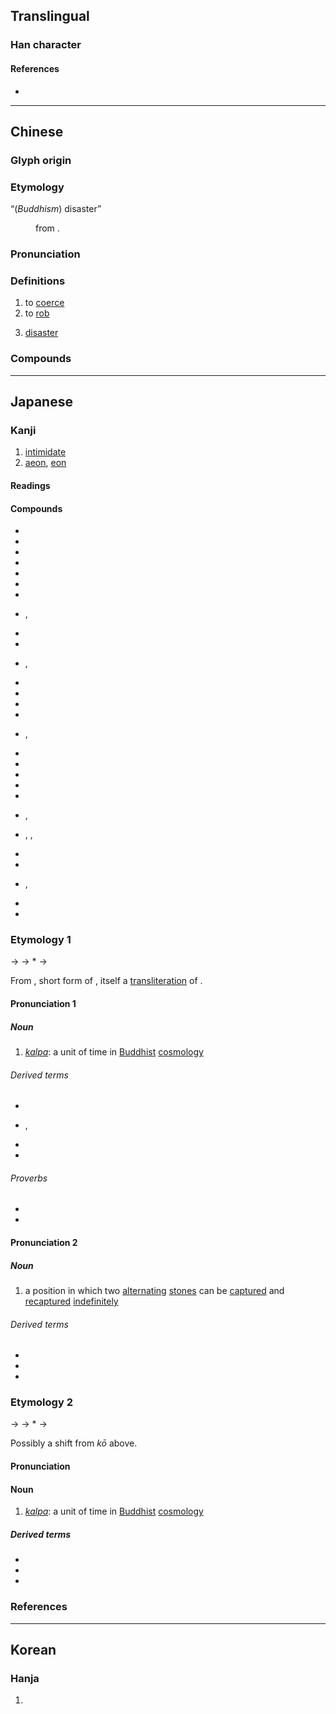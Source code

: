{{also|刦}}
{{character info/new}}
==Translingual==

===Han character===
{{Han char|rn=19|rad=力|as=05|sn=7|four=47720|canj=GIKS,XGIKS|ids=⿰去力}}

====References====
* {{Han ref|kx=0146.300|dkj=02316|dj=0331.030|hdz=10367.120|uh=52AB|ud=21163|bh=A754|bd=42836}}

----

==Chinese==
{{zh-forms|alt=刧,刦,𠛗,刼,𠉨,𠞏}}

===Glyph origin===
{{Han etym}}
{{Han compound|ls=psc|去|力|c1=p|c2=s|t2=power, force}}

===Etymology===
; “(''Buddhism'') disaster”
: {{zh-short|劫波|dot=,}} from {{bor|zh|sa|कल्प}}.

===Pronunciation===
{{zh-pron
|m=jié
|c=gip3
|h=pfs=kiap
|mn=kiap
|mc=y
|oc=y
|cat=v,n
}}

===Definitions===
{{zh-hanzi}}

# to [[coerce]]
# to [[rob]]
# {{lb|zh|Buddhism}} [[disaster]]

===Compounds===
{{zh-der|乘火打劫|偷營劫寨|剽劫|劫制|劫劫|劫匪|劫囚|劫奪|劫婚|劫富濟貧|劫寨|劫後餘燼|劫後餘生|劫持|劫掠|劫數|劫機|劫殺|劫法場|劫灰|劫營|劫牢|劫獄|劫略|劫盜|劫盟|劫財|劫運|劫難|劫餘|在劫難逃|塵劫|大劫|小劫|巴劫|巴巴劫劫|忙劫|忙劫劫|忙忙劫劫|打劫|打家劫盜|打家劫舍|換劫|搜劫|搶劫|攔劫|昆池劫灰|桃花劫|歷劫|歷劫歸來|永劫|波波劫劫|洗劫|浩劫|火劫|焚劫|生關死劫|盜劫|萬劫|萬劫不復|空劫|行劫|要劫|趁哄打劫|趁火打劫|趁火搶劫|路劫|遭劫|邀劫}}

----

==Japanese==

===Kanji===
{{ja-kanji|grade=|rs=力05}}

# [[intimidate]]
# [[aeon]], [[eon]]

====Readings====
{{ja-readings
|goon=こう<こふ
|kanon=きょう<けふ
|kanyoon=ごう<ごふ
|kun=おびや-かす
}}

====Compounds====
{{der-top|Compounds}}
* {{ja-r|劫火|こうか}}
* {{ja-r|曠劫|こうごう}}
* {{ja-r|劫濁|こうじょく}}
* {{ja-r|劫奪|こうだつ}}
* {{ja-r|劫初|ごうしょ}}
* {{ja-r|劫盗|ごうとう}}
* {{ja-r|劫末|ごうまつ}}
* {{ja-r|劫掠|ごうりゃく|rom=-}}, {{ja-r|劫略|ごうりゃく}}
* {{ja-r|永劫|えいごう}}
* {{ja-r|壊劫|えこう}}
* {{ja-r|億劫|おっこう}}, {{ja-r|億劫|おっくう}}
* {{ja-r|空劫|くうこう}}
* {{ja-r|久遠%劫|くおん%ごう}}
* {{ja-r|倶胝%劫|くてい%こう}}
* {{ja-r|減劫|げんこう}}
* {{ja-r|賢劫|けんごう}}, {{ja-r|賢劫|げんごう}}
* {{ja-r|五劫 思惟|ごこう しゆい}}
* {{ja-r|三 阿 僧祇 劫|さん あ そうぎ こう}}
* {{ja-r|四劫|しこう}}
* {{ja-r|住劫|じゅうこう}}
* {{ja-r|小劫|しょうこう}}
* {{ja-r|成劫|じょうこう}}, {{ja-r|成劫|じょうごう}}
* {{ja-r|塵劫|じんこう}}, {{ja-r|塵劫|じんごう}}, {{ja-r|塵点%劫|じんでん%ごう}}
* {{ja-r|増劫|ぞうこう}}
* {{ja-r|多生%劫|たしょう%ごう}}
* {{ja-r|万劫|まんごう}}, {{ja-r|万劫|ばんごう}}
* {{ja-r|無量%劫|むりょう%ごう}}
* {{ja-r|歴劫|りゃっこう}}
{{der-bottom}}

===Etymology 1===
<div style="float:right;">
{{wp|lang=ja}}
{{wp|Kalpa (aeon)}}
</div>
{{ja-kanjitab|こう|yomi=o}}
{{IPAchar|/kopu/}} → {{IPAchar|/kofu/}} → *{{IPAchar|/kowu/}} → {{IPAchar|/koː/}}

From {{bor|ja|ltc|sort=こう|-}} {{ltc-l|劫}}, short form of {{ltc-l|劫波}}, itself a [[transliteration]] of {{bor|ja|sa|sort=こう|कल्प||[[aeon]]}}.

====Pronunciation 1====
{{ja-pron|y=go|こう|acc=1|acc_ref=DJR}}

=====Noun=====
{{ja-noun|こう|hhira=こふ}}

# {{lb|ja|Buddhism|sort=こう}} ''[[kalpa]]'': a unit of time in [[Buddhist]] [[cosmology]]

======Derived terms======
{{der-top}}
* {{ja-r|劫を経る|こう を へる}}
* {{ja-r|劫﨟|こうろう|rom=-}}, {{ja-r|劫臘|こうろう}}
* {{ja-r|億万%劫|おくまん%ごう}}
* {{ja-r|時劫|じこう}}
{{der-bottom}}

======Proverbs======
* {{ja-r|烏賊の甲より年の劫|いか の こう より とし の こう}}
* {{ja-r|亀の甲より年の劫|かめ の こう より とし の こう}}

====Pronunciation 2====
{{ja-pron|y=go|こう|acc=0|acc2=1|acc_ref=DJR|acc2_ref=DJR}}

=====Noun=====
{{ja-noun|こう|hhira=こふ}}

# {{lb|ja|Go|sort=こう}} a position in which two [[alternating]] [[stone]]s can be [[capture]]d and [[recapture]]d [[indefinitely]]

======Derived terms======
{{der-top}}
* {{ja-r|劫材|こうざい}}
* {{ja-r|劫%立て|こう%だて}}
* {{ja-r|劫種|こうだね}}
{{der-bottom}}

===Etymology 2===
{{ja-kanjitab|ごう|yomi=o}}

{{IPAchar|/ɡopu/}} → {{IPAchar|/ɡofu/}} → *{{IPAchar|/ɡowu/}} → {{IPAchar|/ɡoː/}}

Possibly a shift from ''kō'' above. {{rfv-etymology|ja}}

====Pronunciation====
{{ja-pron|y=kanyo|ごう|acc=1}}

====Noun====
{{ja-noun|ごう|hhira=ごふ}}

# {{lb|ja|Buddhism}} ''[[kalpa]]'': a unit of time in [[Buddhist]] [[cosmology]]

=====Derived terms=====
{{der-top}}
* {{ja-r|劫罰|ごうばつ}}
* {{ja-r|時劫|じごう}}
* {{ja-r|多劫|たごう}}
{{der-bottom}}

===References===
<references/>

{{top|ja|Go|sort=こう}}

----

==Korean==

===Hanja===
{{ko-hanja|hangeul=겁|rv=geop|mr=kŏp}}

# {{defn|lang=ko|sort=力05}}